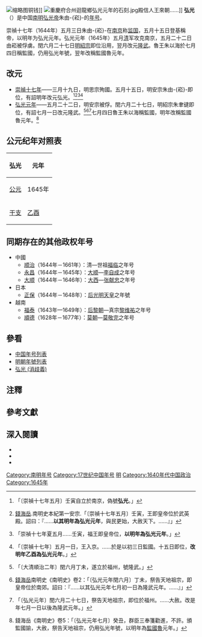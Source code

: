 {{未收錄漢字|[[File:⿰石曼.svg|14px]]|NAO}}
{{Otheruses|弘光帝|subject=南明皇帝朱由崧的年號|other=使用該年號的皇帝}}
{{Eranamebox|年号=弘光
|起讫时间= 1645年正月－閏六月
|政权= [[南明|南明]]
|帝王= [[弘光帝|弘光帝]]朱由-{崧}-
|历时= 6个月
|timeline= <timeline>
ImageSize  = width:200 height:50
PlotArea   = width:180 height:30 left:10 bottom:20
TimeAxis   = orientation:horizontal
DateFormat = yyyy
Period     = from:1368 till:1683
AlignBars  = early
ScaleMajor = increment:62 start:1368
Colors =
  id:canvas value:rgb(1,1,0.85)
BackgroundColors = canvas:canvas
PlotData =
  width:15 color:black
  bar:era from:start till:end
  bar:era from:1368 till:1644 color:red
  bar:era from:1644 till:1645 color:green
  bar:era from:1645 till:1645 color:blue
</timeline>
|说明= <span style="color: blue">弘光</span>在'''明朝'''、<span style="color: red">明朝（全国）</span>和<span style="color: green">弘光帝在位时期</span>的位置。
}}
[[File:Chinese_coin_Hongguang_Tongbao_(flickr_8719045207).jpg|缩略图]]铜钱]]
[[File:重慶府合州迴龍鄉弘光元年的石刻.jpg|thumb]]殿信人王來朝……]]
'''弘光'''（{{kj|1645年|正月一日||閏六月二十九日}}）是中国[[南明|南明]][[弘光帝|弘光帝]]朱由-{崧}-的[[年号|年号]]。

崇禎十七年（1644年）五月三日朱由-{崧}-在[[南京|南京]]称[[监国|监国]]，五月十五日登基稱帝，以明年为弘光元年。弘光元年（1645年）五月[[清|清]]军攻克南京，五月二十二日由崧被俘虜。閏六月二十七日[[明紹宗|明紹宗]]即位沿用，翌月改元[[隆武|隆武]]。{{NoteTag|李崇智《中國歷代年號考》作閏六月改元隆武，<ref name="李崇智">李崇智《中國歷代年號考》，第209-210頁。</ref>此處根據錢海岳《南明史》作七月改元隆武。}}魯王朱以海於七月四日稱監國，仍用弘光年號，翌年改稱監國魯元年。{{NoteTag|李崇智《中國歷代年號考》改元年份空白，<ref name="李崇智" />此處根據錢海岳《南明史》作1645年稱監國，隔年為監國魯元年。}}

==改元==
*[[1644年|崇禎十七年]]——三月十九日，明思宗殉國。五月十五日，明安宗朱由-{崧}-即位，有詔明年改元弘光。<ref>{{cite wikisource|title=明史列傳第八諸王五|author=|date=|first=|last=[[張廷玉|張廷玉]]|authorlink=|wslanguage=zh|wslink=明史/卷120}}「〔崇禎十七年五月〕壬寅自立於南京，偽號'''弘光'''。」</ref><ref>[[錢海岳|錢海岳]].南明史本紀第一安宗.「〔崇禎十七年五月〕壬寅，王即皇帝位於武英殿。詔曰：『……'''以其明年為弘光元年'''，與民更始，大赦天下。……』」</ref><ref>{{cite wikisource|title=弘光實錄鈔|author=|date=|first=|last=[[黃宗羲|黃宗羲]]|authorlink=|coauthors=|wslanguage=zh|wslink=弘光實錄鈔/卷001}}「崇禎十七年夏五月……壬寅，福王即皇帝位，'''以明年為弘光元年'''。」</ref><ref>{{cite wikisource|title=南明野史|author=|date=|first=|last=[[南沙三余氏|南沙三余氏]]|authorlink=|coauthors=|wslanguage=zh|wslink=南明野史/卷上}}「〔崇禎十七年〕五月一日，王入京。……於是以初三日監國。十五日即位，'''改明年乙酉為弘光元年'''。」</ref>
*[[1645年|弘光元年]]——五月二十二日，明安宗被俘。閏六月二十七日，明紹宗朱聿键即位，有詔七月一日改元隆武。<ref>{{cite wikisource|title=明史列傳第六諸王三|author=|date=|first=|last=[[張廷玉|張廷玉]]|authorlink=|wslanguage=zh|wslink=明史/卷118}}「〔大清順治二年〕閏六月丁未，遂立於福州，號隆武。」</ref><ref>[[錢海岳|錢海岳]]南明史《南明史》卷2：「〔弘光元年閏六月〕丁未，祭告天地祖宗，即皇帝位於南郊。詔曰：『……以其弘光元年七月初一日為隆武元年。……』」</ref><ref>{{cite wikisource|title=南明野史|author=|date=|first=|last=[[南沙三余氏|南沙三余氏]]|authorlink=|coauthors=|wslanguage=zh|wslink=南明野史/卷中}}「〔弘光元年〕閏六月二十七日，祭告天地祖宗，即位於福州。……大赦。改是年七月一日以後為隆武元年。」</ref>七月四日魯王朱以海稱監國，明年改稱監國魯元年。<ref>錢海岳《南明史》卷5：「〔弘光元年七月〕癸丑，群臣三奉箋勸進，不許。頒監國諭，大赦，祭告天地祖宗，仍用弘光年號，以明年為[[监国_(鲁王)|監國魯]]元年。」</ref>

==公元纪年对照表==
{| class="wikitable"  style="text-align:center;"
!弘光!!元年
|-
![[公元|公元]]
|1645年
|-
![[干支|干支]]
|[[乙酉|乙酉]]
|}

==同期存在的其他政权年号== 
*中國
**[[顺治|顺治]]（1644年－1661年）：清—世祖[[顺治帝|福临]]之年号
**[[永昌_(大順)|永昌]]（1644年－1645年）：[[大順_(政權)|大顺]]—[[李自成|李自成]]之年号
**[[大顺_(大西)|大顺]]（1644年－1646年）：[[大西|大西]]—[[张献忠|张献忠]]之年号
*日本
**[[正保|正保]]（1644年－1648年）：[[后光明天皇|后光明天皇]]之年號
*越南
**[[福泰|福泰]]（1643年—1649年）：[[后黎朝|后黎朝]]—真宗[[黎维祐|黎维祐]]之年号
**[[顺德_(越南)|順德]]（1628年－1677年）：[[莫朝|莫朝]]—[[莫敬宇|莫敬完]]之年号

==參看==
*[[中国年号列表|中国年号列表]]
*[[明朝年號列表|明朝年號列表]]
*[[弘光_(消歧義)|弘光 (消歧義)]]

==注釋==
{{NoteFoot}}

==參考文獻==
{{Reflist}}

==深入閱讀==
<div>
*{{Cite book|author=[[李崇智|李崇智]]|title=中國歷代年號考|format=|url=|date=2004年12月|publisher=中華書局|location=北京|id=ISBN 7101025129}}
*{{Cite book|author=[[鄧洪波|鄧洪波]]|title=東亞歷史年表|format=pdf|url=http://www.eastasia.ntu.edu.tw/chinese/05_a04.htm|date=2005年3月|publisher=國立臺灣大學東亞經典與文化研究計劃|location=臺北|id=ISBN 9789860005189|access-date=2021-11-06|archive-date=2007-08-25|archive-url=https://web.archive.org/web/20070825002742/http://www.eastasia.ntu.edu.tw/chinese/05_a04.htm}}
*{{Cite book|author=錢海岳|title=南明史|format=|url=|date=2006年5月|publisher=中華書局|location=北京|id=ISBN 7101044298}}
</div>

{{年号|[[崇祯|崇祯]]|[[中国年号列表|明朝年號]]<br>1645年|[[隆武|隆武]]（唐王）<br>[[监国_(鲁王)|監國]]（魯王）}}
{{明朝年号}}

[[Category:南明年号|Category:南明年号]]
[[Category:17世纪中国年号|Category:17世纪中国年号]]
[[Category:一世一元年號|明]]
[[Category:1640年代中国政治|Category:1640年代中国政治]]
[[Category:1645年|Category:1645年]]